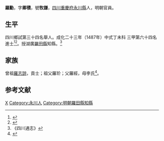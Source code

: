 {{明清人物信息框
| 姓名 = 羅勳
| 原名 =
| 圖片名稱= 
| 圖片大小 =
| 圖片說明 = 
| 最高職務 =湖廣[[羅田縣|羅田縣]]知縣
| 國家 = 大明 
| 爵位 =
| 籍貫 = [[四川|四川]][[重慶府|重慶府]][[永川縣|永川縣]]
| 族裔 = 
| 字號 = 
| 諡號 =
| 出生日期 = 十月十四日
| 出生地點 =
| 逝世日期 = 卒年不詳 
| 逝世地點 =
| 墓葬 =
| 配偶 = 成氏
| 親屬 = 
| 出身 =
* 成化二十三年丁未科同進士出身
| 經歷 =
| 著作 =  
}}
'''羅勳'''{{BD|1452年||？年||L}}，字'''卿積'''，號'''牧謙'''，[[四川|四川]][[重慶府|重慶府]][[永川縣|永川縣]]人，明朝官員。

== 生平==
四川鄉試第三十四名舉人。成化二十三年（1487年）中式丁未科<!---會試第二百九十四名--->三甲第六十四名進士<ref>{{Cite book|title=《[[皇明贡举考|皇明贡举考]]》卷五|last=（明）[[张朝瑞|张朝瑞]]|first=|publisher=《续修四库全书》史部第828册|year=|isbn=|location=|pages=}}</ref><ref>{{Cite book|title=贡举志五种 上|last=鲁小俊，江俊伟著|first=|publisher=武汉：武汉大学出版社|year=2009|isbn=978-7-307-07043-1|location=|pages=256-258}}</ref>。授湖廣[[羅田縣|羅田縣]]知縣。<ref>《四川通志》</ref>

== 家族 ==
曾祖[[羅志諒|羅志諒]]，貢士；祖父羅玠；父羅經，母李氏<ref>{{Cite book|title=天一阁藏明代科举录选刊 登科录 点校本|last=龚延明主编|first=|publisher=宁波出版社|year=2016|isbn=978-7-5526-2320-8|location=宁波|pages=|quote=《天一閣藏明代科舉錄選刊.登科錄》之《成化二十三年進士登科錄》}}</ref>。

==参考文献==
{{reflist}}

{{成化二十三年丁未科殿試金榜}}

{{Authority control}}

{{DEFAULTSORT:Luo羅}}
[[Category:羅姓|X]]
[[Category:永川人|Category:永川人]]
[[Category:明朝羅田縣知縣|Category:明朝羅田縣知縣]]
